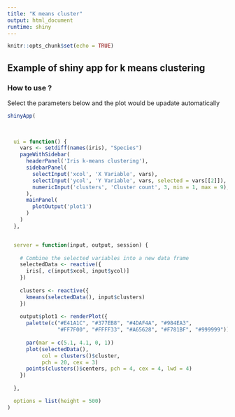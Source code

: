 ```yaml
---
title: "K means cluster"
output: html_document
runtime: shiny
---
```


```r
knitr::opts_chunk$set(echo = TRUE)
```

## Example of shiny app for k means clustering

### How to use ?

Select the parameters below and the plot would be upadate automatically

```r
shinyApp(
  

  
  ui = function() {
    vars <- setdiff(names(iris), "Species")
    pageWithSidebar(
      headerPanel('Iris k-means clustering'),
      sidebarPanel(
        selectInput('xcol', 'X Variable', vars),
        selectInput('ycol', 'Y Variable', vars, selected = vars[[2]]),
        numericInput('clusters', 'Cluster count', 3, min = 1, max = 9),
      ),
      mainPanel(
        plotOutput('plot1')
      )
    )
  },


  server = function(input, output, session) {
    
    # Combine the selected variables into a new data frame
    selectedData <- reactive({
      iris[, c(input$xcol, input$ycol)]
    })
    
    clusters <- reactive({
      kmeans(selectedData(), input$clusters)
    })
    
    output$plot1 <- renderPlot({
      palette(c("#E41A1C", "#377EB8", "#4DAF4A", "#984EA3",
                "#FF7F00", "#FFFF33", "#A65628", "#F781BF", "#999999"))
      
      par(mar = c(5.1, 4.1, 0, 1))
      plot(selectedData(),
           col = clusters()$cluster,
           pch = 20, cex = 3)
      points(clusters()$centers, pch = 4, cex = 4, lwd = 4)
    })
    
  },

  options = list(height = 500)
)
```